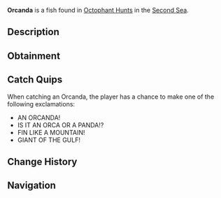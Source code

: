 {{FishInfobox
|image          = Orcanda.png
|rarity         = Limited
|event          = Animal Hunt
|sea            = Second Sea
|location       = [[Animals: Octophant]]
|sublocation    = 
|sources        = Fishing Rod
|radar_location = 
|prog_speed     = -90
|xp             = 3000
|weather        = Foggy
|time           = 
|season         = Winter
|bait           = Sapphire Krill
|base_weight    = 10000
|base_value     = 2000
|weight_range   = 7000
|base_chance    = 10
|base_resil     = 5
}}
'''Orcanda''' is a {{Rarity|Limited}} fish found in [[Octophant Hunt]]s in the [[Second Sea]].

== Description ==
{{Description|A large, slow-moving beast with a dorsal fin that cuts through the sea like a plow.|Bestiary Entry}}

== Obtainment ==
{{Description|It lumbers where the fog cloaks the horizon.|Bestiary Hint}}
{{Fish Availability|
Octophant Hunt/Octophant Catchable
Octophant Hunt/Octophant Uncatchable
|top_rods      = 
Free Spirit Rod\84837.76\116328.68;
Blazebringer Rod\73435\100901.51;
Azure Of Lagoon\66321.87\98144.36;
Challenger's Rod\65361.03\96736.79;
Tempest Rod\61126.36\90480.09;
Precision Rod\26410.79\36309.45;
Trident Rod\52423.74\72071.96;
Seraphic Rod\52108.12\76875.92;
Ethereal Prism Rod\44833.45\66097.78;
No-Life Rod\41974.57\61969.11;
Rod Of The Forgotten Fang\38545.71\56871.49;
Depthseeker Rod\34687.75\51239.1;
Rod Of The Exalted One\31956.34\47131.13;
Rod Of The Depths\29000.53\42798.22;
Avalanche Rod\28861.19\42633.69;
Steady Rod\27015.51\39927.37;
Volcanic Rod\26749.53\39500.87;
Zeus Rod\24147.2\35658.03
|recommended   = Free Spirit Rod
}}

== Catch Quips ==
When catching an Orcanda, the player has a chance to make one of the following exclamations:
* AN ORCANDA!
* IS IT AN ORCA OR A PANDA!?
* FIN LIKE A MOUNTAIN!
* GIANT OF THE GULF!

== Change History ==
{{Change History|{{subst:Current Version}}}}

== Navigation ==
{{Fish Navbox|Animals: Octophant}}